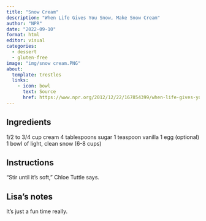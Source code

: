 ```yaml
---
title: "Snow Cream"
description: "When Life Gives You Snow, Make Snow Cream"
author: "NPR"
date: "2022-09-10"
format: html
editor: visual
categories:
  - dessert
  - gluten-free
image: "img/snow cream.PNG"
about:
  template: trestles
  links:
    - icon: bowl
      text: Source
      href: https://www.npr.org/2012/12/22/167854399/when-life-gives-you-snow-make-snow-cream
---
```


## Ingredients

1/2 to 3/4 cup cream
4 tablespoons sugar
1 teaspoon vanilla
1 egg (optional)
1 bowl of light, clean snow (6-8 cups)

## Instructions

"Stir until it's soft," Chloe Tuttle says.

## Lisa's notes

It's just a fun time really. 

